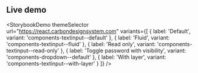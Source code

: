 ## Live demo

<StorybookDemo
  themeSelector
  url="https://react.carbondesignsystem.com"
  variants={[
    {
      label: 'Default',
      variant: 'components-textinput--default'
    },
    {
      label: 'Fluid',
      variant: 'components-textinput--fluid'
    },
    {
      label: 'Read only',
      variant: 'components-textinput--read-only'
    },
    {
      label: 'Toggle password with visibility',
      variant: 'components-dropdown--default'
    },
    {
      label: 'With layer',
      variant: 'components-textinput--with-layer'
    }
  ]}
/>